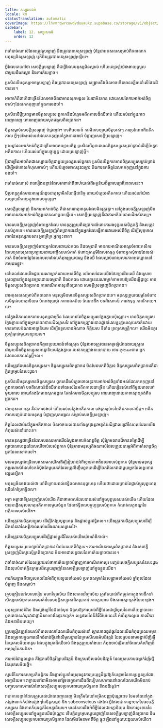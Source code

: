```yaml
---
title: សប្បុរសធម៌
locale: km
statusTranslation: automatic
coverImage: https://lhvmrqwrcowdvduuaukz.supabase.co/storage/v1/object/public/strapi-uploads/small_cover-educacion-fundamental.webp-2d51a7828a2b1309555be27f7e2a61a0.webp
sidebar:
    label: 12. សប្បុរសធម៌
    order: 12
---
```

វាចាំបាច់ណាស់ដែលត្រូវស្រឡាញ់ និងត្រូវបានគេស្រឡាញ់ ប៉ុន្តែជាអកុសលសម្រាប់ពិភពលោក មនុស្សមិនស្រឡាញ់ ឬក៏មិនត្រូវបានគេស្រឡាញ់ឡើយ។

អ្វីដែលគេហៅថា សេចក្តីស្រឡាញ់ គឺជាអ្វីដែលមនុស្សមិនស្គាល់ ហើយគេច្រឡំយ៉ាងងាយស្រួលជាមួយនឹងតណ្ហា និងការភ័យខ្លាច។

ប្រសិនបើមនុស្សអាចស្រឡាញ់ និងត្រូវបានគេស្រឡាញ់ សង្គ្រាមនឹងមិនអាចកើតមានឡើងនៅលើផែនដីបានទេ។

អាពាហ៍ពិពាហ៍ជាច្រើនដែលអាចពិតជាមានសុភមង្គល បែរជាមិនមាន ដោយសារតែការអាក់អន់ចិត្តចាស់ៗដែលកកកុញនៅក្នុងការចងចាំ។

ប្រសិនបើប្តីប្រពន្ធមានចិត្តសប្បុរស ពួកគេនឹងបំភ្លេចអតីតកាលដ៏ឈឺចាប់ ហើយរស់នៅក្នុងភាពពេញលេញ ពោរពេញដោយសុភមង្គលពិតប្រាកដ។

ចិត្តសម្លាប់សេចក្តីស្រឡាញ់ បំផ្លាញវា។ បទពិសោធន៍ ការមិនសប្បាយចិត្តចាស់ៗ ការច្រណែនពីអតីតកាល អ្វីៗទាំងអស់នេះដែលកកកុញនៅក្នុងការចងចាំ បំផ្លាញសេចក្តីស្រឡាញ់។

ប្រពន្ធដែលអាក់អន់ចិត្តជាច្រើនអាចសប្បាយចិត្ត ប្រសិនបើពួកគេមានចិត្តសប្បុរសគ្រប់គ្រាន់ដើម្បីបំភ្លេចអតីតកាល ហើយរស់នៅក្នុងបច្ចុប្បន្ន ដោយស្រឡាញ់ប្តី។

ប្តីជាច្រើនអាចពិតជាសប្បាយចិត្តជាមួយប្រពន្ធរបស់ពួកគេ ប្រសិនបើពួកគេមានចិត្តសប្បុរសគ្រប់គ្រាន់ ដើម្បីអត់ទោសកំហុសចាស់ៗ ហើយបំភ្លេចចោលនូវជម្លោះ និងការខកចិត្តដែលកកកុញនៅក្នុងការចងចាំ។

វាចាំបាច់ណាស់ វាជារឿងបន្ទាន់ដែលអាពាហ៍ពិពាហ៍យល់ពីអត្ថន័យដ៏ជ្រាលជ្រៅនៃពេលនេះ។

ប្តីប្រពន្ធគួរតែមានអារម្មណ៍ដូចជាគូស្វាមីភរិយាថ្មីជានិច្ច ដោយបំភ្លេចអតីតកាល ហើយរស់នៅយ៉ាងសប្បាយរីករាយក្នុងពេលបច្ចុប្បន្ន។

សេចក្តីស្រឡាញ់ និងការអាក់អន់ចិត្ត គឺជាសារធាតុអាតូមដែលមិនត្រូវគ្នា។ នៅក្នុងសេចក្តីស្រឡាញ់មិនអាចមានការអាក់អន់ចិត្តប្រភេទណាមួយឡើយ។ សេចក្តីស្រឡាញ់គឺជាការអភ័យទោសដ៏អស់កល្ប។

មានសេចក្តីស្រឡាញ់ចំពោះអ្នកដែល មានទុក្ខព្រួយពិតប្រាកដចំពោះការរងទុក្ខរបស់មិត្តភក្តិ និងសត្រូវរបស់ពួកគេ។ មានសេចក្តីស្រឡាញ់ពិតប្រាកដនៅក្នុងអ្នកដែលធ្វើការដោយអស់ពីចិត្ត ដើម្បីសុខុមាលភាពនៃមនុស្សរាបសារ អ្នកក្រីក្រ អ្នកខ្វះខាត។

មានសេចក្តីស្រឡាញ់ចំពោះអ្នកដែលដោយឯកឯង និងធម្មជាតិ មានការអាណិតអាសូរចំពោះកសិករដែលស្រោចស្រពប្រឡាយដោយញើសរបស់គាត់ ចំពោះអ្នកភូមិដែលរងទុក្ខ ចំពោះអ្នកសុំទានដែលសុំកាក់ និងចំពោះឆ្កែដែលរាបសារដែលកំពុងព្រួយបារម្ភ និងឈឺ ដែលស្លាប់ដោយសារភាពអត់ឃ្លាននៅតាមដងផ្លូវ។

នៅពេលដែលយើងជួយនរណាម្នាក់ដោយអស់ពីចិត្ត នៅពេលដែលយើងថែរក្សាដើមឈើ និងស្រោចស្រពផ្កានៅក្នុងសួនច្បារដោយធម្មជាតិ និងឯកឯង ដោយគ្មាននរណាម្នាក់ទាមទារឱ្យយើងធ្វើដូច្នេះ មានចិត្តសប្បុរសពិតប្រាកដ ការអាណិតអាសូរពិតប្រាកដ សេចក្តីស្រឡាញ់ពិតប្រាកដ។

ជាអកុសលសម្រាប់ពិភពលោក មនុស្សមិនមានចិត្តសប្បុរសពិតប្រាកដទេ។ មនុស្សព្រួយបារម្ភតែចំពោះសមិទ្ធផលអាត្មានិយម បំណងប្រាថ្នា ភាពជោគជ័យ ចំណេះដឹង បទពិសោធន៍ ការរងទុក្ខ ភាពរីករាយ។ល។

នៅក្នុងពិភពលោកមានមនុស្សជាច្រើន ដែលមានតែចិត្តសប្បុរសក្លែងក្លាយប៉ុណ្ណោះ។ មានចិត្តសប្បុរសក្លែងក្លាយនៅក្នុងអ្នកនយោបាយដ៏ឈ្លាសវៃ នៅក្នុងកញ្ជ្រោងបោះឆ្នោតដែលខ្ជះខ្ជាយលុយកាក់ដោយមានគោលបំណងអាត្មានិយម ដើម្បីទទួលបានអំណាច កិត្តិយស ទីតាំង ទ្រព្យសម្បត្តិ។ល។ យើងមិនគួរច្រឡំឆ្មាជាមួយទន្សាយទេ។

ចិត្តសប្បុរសពិតប្រាកដគឺគ្មានប្រយោជន៍ទាំងស្រុង ប៉ុន្តែវាអាចត្រូវបានគេច្រឡំយ៉ាងងាយស្រួលជាមួយនឹងចិត្តសប្បុរសអាត្មានិយមក្លែងក្លាយ របស់កញ្ជ្រោងនយោបាយ ចោរ മുതலாភាព អ្នកដែលលោភលន់ស្ត្រី។ល។

យើងត្រូវតែមានចិត្តសប្បុរស។ ចិត្តសប្បុរសពិតប្រាកដ មិនមែនមកពីចិត្តទេ ចិត្តសប្បុរសពិតប្រាកដគឺជាក្លិនក្រអូបនៃបេះដូង។

ប្រសិនបើមនុស្សមានចិត្តសប្បុរស ពួកគេនឹងបំភ្លេចចោលនូវការអាក់អន់ចិត្តទាំងអស់ដែលកកកុញនៅក្នុងការចងចាំ បទពិសោធន៍ដ៏ឈឺចាប់ទាំងអស់នៃអតីតកាលជាច្រើន ហើយរៀនរស់នៅពីមួយពេលទៅមួយពេល ដោយតែងតែមានសុភមង្គល តែងតែមានចិត្តសប្បុរស ពោរពេញដោយភាពស្មោះត្រង់ពិតប្រាកដ។

ជាអកុសល អត្តា គឺជាការចងចាំ ហើយរស់នៅក្នុងអតីតកាល ចង់ត្រឡប់ទៅអតីតកាលជានិច្ច។ អតីតកាលបញ្ចប់ដោយមនុស្ស បំផ្លាញសុភមង្គល សម្លាប់សេចក្តីស្រឡាញ់។

ចិត្តដែលជាប់នៅក្នុងអតីតកាល មិនអាចយល់បានទាំងស្រុងនូវអត្ថន័យដ៏ជ្រាលជ្រៅនៃពេលដែលយើងកំពុងរស់នៅនោះទេ។

មានមនុស្សជាច្រើនដែលសរសេរមកយើងស្វែងរកការកំសាន្តចិត្ត សុំក្រែមលាបដ៏មានតម្លៃដើម្បីព្យាបាលបេះដូងដែលឈឺចាប់របស់ពួកគេ ប៉ុន្តែមានមនុស្សតិចណាស់ដែលព្រួយបារម្ភអំពីការកំសាន្តចិត្តអ្នកដែលសោកសៅ។

មានមនុស្សជាច្រើនសរសេរមកយើងដើម្បីរៀបរាប់អំពីស្ថានភាពដ៏វេទនារបស់ពួកគេ ប៉ុន្តែមានមនុស្សកម្រណាស់ដែលចែកនំប៉័ងតែមួយគត់ដែលត្រូវចិញ្ចឹមពួកគេដើម្បីចែករំលែកវាជាមួយអ្នកដែលខ្វះខាតផ្សេងទៀត។

មនុស្សមិនចង់យល់ថា នៅពីក្រោយរាល់ឥទ្ធិពលមានបុព្វហេតុ ហើយថាដោយគ្រាន់តែផ្លាស់ប្តូរបុព្វហេតុ យើងកែប្រែឥទ្ធិពល។

អត្តា អត្តាជាទីស្រឡាញ់របស់យើង គឺជាថាមពលដែលបានរស់នៅក្នុងបុព្វបុរសរបស់យើង ហើយដែលបានបង្កើតមូលហេតុអតីតកាលមួយចំនួន ដែលឥទ្ធិពលបច្ចុប្បន្នរបស់ពួកគេ កំណត់លក្ខខណ្ឌនៃអត្ថិភាពរបស់យើង។

យើងត្រូវការចិត្តសប្បុរស ដើម្បីកែប្រែបុព្វហេតុ និងផ្លាស់ប្តូរឥទ្ធិពល។ យើងត្រូវការចិត្តសប្បុរសដើម្បីដឹកនាំនាវានៃអត្ថិភាពរបស់យើងដោយឈ្លាសវៃ។

យើងត្រូវការចិត្តសប្បុរសដើម្បីផ្លាស់ប្តូរជីវិតរបស់យើងយ៉ាងរ៉ាឌីកាល់។

ចិត្តសប្បុរសស្របច្បាប់ពិតប្រាកដ មិនមែនមកពីចិត្តទេ។ ការអាណិតអាសូរពិតប្រាកដ និងសេចក្តីស្រឡាញ់ដ៏ស្មោះស្ម័គ្រពិតប្រាកដ មិនអាចជាលទ្ធផលនៃការភ័យខ្លាចបានទេ។

វាចាំបាច់ណាស់ដែលត្រូវយល់ថាការភ័យខ្លាចបំផ្លាញការអាណិតអាសូរ បញ្ចប់សេចក្តីសប្បុរសនៃបេះដូង និងលុបបំបាត់ក្លិនក្រអូបដ៏ឈ្ងុយឆ្ងាញ់នៃសេចក្តីស្រឡាញ់នៅក្នុងខ្លួនយើង។

ការភ័យខ្លាចគឺជាឫសគល់នៃអំពើពុករលួយទាំងអស់ ប្រភពសម្ងាត់នៃសង្គ្រាមទាំងអស់ ថ្នាំពុលដែលបំផ្លាញ និងសម្លាប់។

គ្រូបង្រៀននៅសាលារៀន មហាវិទ្យាល័យ និងសាកលវិទ្យាល័យ ត្រូវតែយល់ពីតម្រូវការក្នុងការដឹកនាំសិស្សរបស់ពួកគេតាមមាគ៌ានៃសេចក្តីសប្បុរសពិតប្រាកដ ភាពក្លាហាន និងភាពស្មោះត្រង់នៃបេះដូង។

មនុស្សចាស់គំរិល និងល្ងង់ខ្លៅនៃជំនាន់មុន ជំនួសឱ្យការយល់ពីអ្វីដែលជាថ្នាំពុលនៃការភ័យខ្លាចនោះ ពួកគេបានដាំដុះវាជាផ្កាដ៏សាហាវនៃផ្ទះកញ្ចក់។ លទ្ធផលនៃនីតិវិធីបែបនេះគឺ អំពើពុករលួយ ភាពវឹកវរ និងអនាធិបតេយ្យ។

គ្រូបង្រៀនត្រូវតែយល់ពីពេលវេលាដែលយើងកំពុងរស់នៅ ស្ថានភាពធ្ងន់ធ្ងរដែលយើងកំពុងប្រឈមមុខ និងតម្រូវការក្នុងការលើកជំនាន់ថ្មីនៅលើមូលដ្ឋាននៃក្រមសីលធម៌បដិវត្តន៍ ដែលស្របតាមចង្វាក់រំញ័រថ្មីនៃយុគសម័យអាតូម ដែលក្នុងគ្រាដ៏ឈឺចាប់ និងទុក្ខព្រួយទាំងនេះ កំពុងចាប់ផ្តើមនៅចំពេលគំហើញដ៏អស្ចារ្យនៃការគិត។

ការអប់រំជាមូលដ្ឋាន គឺផ្អែកលើចិត្តវិទ្យាបដិវត្តន៍ និងក្រមសីលធម៌បដិវត្តន៍ ដែលស្របតាមចង្វាក់រំញ័រថ្មីនៃយុគសម័យថ្មី។

ស្មារតីនៃការសហប្រតិបត្តិការ នឹងផ្លាស់ប្តូរទាំងស្រុងនូវការប្រយុទ្ធដ៏គួរឱ្យភ័យខ្លាចនៃការប្រកួតប្រជែងអាត្មានិយម។ វាក្លាយទៅជាមិនអាចទៅរួចទេក្នុងការដឹងពីរបៀបសហការនៅពេលដែលយើងមិនរាប់បញ្ចូលគោលការណ៍នៃសេចក្តីសប្បុរសប្រកបដោយប្រសិទ្ធភាព និងបដិវត្តន៍។

វាជាការបន្ទាន់ដែលត្រូវយល់យ៉ាងពេញលេញ មិនត្រឹមតែនៅកម្រិតបញ្ញាប៉ុណ្ណោះទេ ថែមទាំងនៅក្នុងកន្លែងលាក់កំបាំងផ្សេងៗនៃចិត្តសន្លប់ និង subconscious ផងដែរ អ្វីដែលជាការខ្វះខាតនៃសេចក្តីសប្បុរស និងភាពភ័យរន្ធត់នៃអត្មានិយម។ មានតែការដឹងអំពីអ្វីដែលជាអត្មានិយម និងការខ្វះខាតនៃសេចក្តីសប្បុរសនៅក្នុងខ្លួនយើងប៉ុណ្ណោះ ទើបក្លិនក្រអូបឈ្ងុយឆ្ងាញ់នៃសេចក្តីស្រឡាញ់ពិតប្រាកដ និងសេចក្តីសប្បុរសប្រកបដោយប្រសិទ្ធភាព ដែលមិនមែនមកពីចិត្ត ផ្ទុះឡើងនៅក្នុងបេះដូងរបស់យើង។

